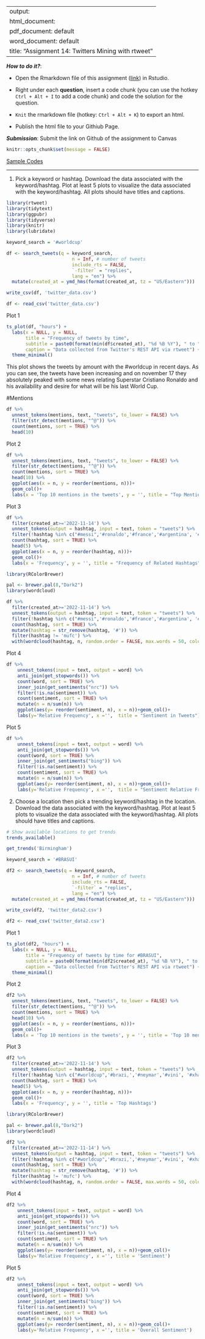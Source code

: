 
---
output: 
  html_document:
  pdf_document: default
  word_document: default
title: "Assignment 14: Twitters Mining with rtweet"
---

***How to do it?***: 

- Open the Rmarkdown file of this assignment ([link](assignment14.Rmd)) in Rstudio. 

- Right under each **question**, insert  a code chunk (you can use the hotkey `Ctrl + Alt + I` to add a code chunk) and code the solution for the question. 

- `Knit` the rmarkdown file (hotkey: `Ctrl + Alt + K`) to export an html.  

-  Publish the html file to your Githiub Page. 

***Submission***: Submit the link on Github of the assignment to Canvas

```r
knitr::opts_chunk$set(message = FALSE)
```


[Sample Codes](https://bryantstats.github.io/math421/slides/16_text_mining_rtweet.html)

-------

1. Pick a keyword or hashtag. Download the data associated with the keyword/hashtag. Plot at least 5 plots to visualize the data associated with the keyword/hashtag. All plots should have titles and captions. 

```r
library(rtweet) 
library(tidytext)
library(ggpubr) 
library(tidyverse) 
library(knitr)
library(lubridate)
```


```r
keyword_search = '#worldcup'

df <- search_tweets(q = keyword_search, 
                        n = Inf, # number of tweets
                        include_rts = FALSE,
                        `-filter` = "replies",
                        lang = "en") %>% 
  mutate(created_at = ymd_hms(format(created_at, tz = "US/Eastern")))

write_csv(df, 'twitter_data.csv')
```

```r
df <- read_csv('twitter_data.csv')
```

Plot 1

```r
ts_plot(df, "hours") +
  labs(x = NULL, y = NULL,
       title = "Frequency of tweets by time",
       subtitle = paste0(format(min(df$created_at), "%d %B %Y"), " to ", format(max(df$created_at),"%d %B %Y")),
       caption = "Data collected from Twitter's REST API via rtweet") +
  theme_minimal()
```
This plot shows the tweets by amount with the #worldcup in recent days. As you can see, the tweets have been increasing and on november 17 they absolutely peaked with some news relating Superstar Cristiano Ronaldo and his availability and desire for what will be his last World Cup.

#Mentions

```r
df %>% 
  unnest_tokens(mentions, text, "tweets", to_lower = FALSE) %>%
  filter(str_detect(mentions, "^@")) %>%  
  count(mentions, sort = TRUE) %>%
  head(10)
```

Plot 2

```r
df %>% 
  unnest_tokens(mentions, text, "tweets", to_lower = FALSE) %>%
  filter(str_detect(mentions, "^@")) %>%  
  count(mentions, sort = TRUE) %>%
  head(10) %>% 
  ggplot(aes(x = n, y = reorder(mentions, n)))+
  geom_col()+
  labs(x = 'Top 10 mentions in the tweets', y = '', title = "Top Mentions in Tweets")
```

Plot 3

```r
df %>% 
  filter(created_at>='2022-11-14') %>% 
  unnest_tokens(output = hashtag, input = text, token = "tweets") %>%
  filter(!hashtag %in% c("#messi",'#ronaldo','#france','#argentina', '#brazil',"#neymarjr"), str_detect(hashtag, "^#")) %>% 
  count(hashtag, sort = TRUE) %>%
  head(5) %>% 
  ggplot(aes(x = n, y = reorder(hashtag, n)))+
  geom_col()+
  labs(x = 'Frequency', y = '', title = "Frequency of Related Hashtags")
```

```r
library(RColorBrewer)

pal <- brewer.pal(8,"Dark2")
library(wordcloud) 

df %>% 
  filter(created_at>='2022-11-14') %>% 
  unnest_tokens(output = hashtag, input = text, token = "tweets") %>%
  filter(!hashtag %in% c("#messi",'#ronaldo','#france','#argentina', '#brazil',"#neymarjr"), str_detect(hashtag, "^#")) %>% 
  count(hashtag, sort = TRUE) %>%
  mutate(hashtag = str_remove(hashtag, '#')) %>% 
  filter(hashtag != 'mufc') %>% 
  with(wordcloud(hashtag, n, random.order = FALSE, max.words = 50, colors = pal))
```
Plot 4

```r
df %>%
    unnest_tokens(input = text, output = word) %>% 
    anti_join(get_stopwords()) %>% 
    count(word, sort = TRUE) %>%
    inner_join(get_sentiments("nrc")) %>%
    filter(!is.na(sentiment)) %>%
    count(sentiment, sort = TRUE) %>% 
    mutate(n = n/sum(n)) %>% 
    ggplot(aes(y= reorder(sentiment, n), x = n))+geom_col()+
    labs(y='Relative Frequency', x ='',  title = "Sentiment in Tweets")
```

Plot 5

```r
df %>%
    unnest_tokens(input = text, output = word) %>% 
    anti_join(get_stopwords()) %>% 
    count(word, sort = TRUE) %>%
    inner_join(get_sentiments("bing")) %>%
    filter(!is.na(sentiment)) %>%
    count(sentiment, sort = TRUE) %>% 
    mutate(n = n/sum(n)) %>% 
    ggplot(aes(y= reorder(sentiment, n), x = n))+geom_col()+
    labs(y='Relative Frequency', x ='',  title = "Sentiment Relative Frequency")
```


2. Choose a location then pick a trending keyword/hashtag in the location. Download the data associated with the keyword/hashtag. Plot at least 5 plots to visualize the data associated with the keyword/hashtag. All plots should have titles and captions. 

```r
# Show available locations to get trends
trends_available()
```
```r
get_trends('Birmingham')
```
```r
keyword_search = '#BRASUI'

df2 <- search_tweets(q = keyword_search, 
                        n = Inf, # number of tweets
                        include_rts = FALSE,
                        `-filter` = "replies",
                        lang = "en") %>% 
  mutate(created_at = ymd_hms(format(created_at, tz = "US/Eastern")))

write_csv(df2, 'twitter_data2.csv')
```

```r
df2 <- read_csv('twitter_data2.csv')
```

Plot 1
```r
ts_plot(df2, "hours") +
  labs(x = NULL, y = NULL,
       title = "Frequency of tweets by time for #BRASUI",
       subtitle = paste0(format(min(df2$created_at), "%d %B %Y"), " to ", format(max(df2$created_at),"%d %B %Y")),
       caption = "Data collected from Twitter's REST API via rtweet") +
  theme_minimal()
```

Plot 2
```r
df2 %>% 
  unnest_tokens(mentions, text, "tweets", to_lower = FALSE) %>%
  filter(str_detect(mentions, "^@")) %>%  
  count(mentions, sort = TRUE) %>%
  head(10) %>% 
  ggplot(aes(x = n, y = reorder(mentions, n)))+
  geom_col()+
  labs(x = 'Top 10 mentions in the tweets', y = '', title = 'Top 10 mentions in #BRASUI')
```

Plot 3
```r
df2 %>% 
  filter(created_at>='2022-11-14') %>% 
  unnest_tokens(output = hashtag, input = text, token = "tweets") %>%
  filter(!hashtag %in% c("#worldcup",'#brazi,','#neymar','#vini', '#xhaka'), str_detect(hashtag, "^#")) %>% 
  count(hashtag, sort = TRUE) %>%
  head(5) %>% 
  ggplot(aes(x = n, y = reorder(hashtag, n)))+
  geom_col()+
  labs(x = 'Frequency', y = '', title = 'Top Hashtags')
```

```r
library(RColorBrewer)

pal <- brewer.pal(8,"Dark2")
library(wordcloud) 

df2 %>% 
  filter(created_at>='2022-11-14') %>% 
  unnest_tokens(output = hashtag, input = text, token = "tweets") %>%
  filter(!hashtag %in% c("#worldcup",'#brazi,','#neymar','#vini', '#xhaka'), str_detect(hashtag, "^#")) %>% 
  count(hashtag, sort = TRUE) %>%
  mutate(hashtag = str_remove(hashtag, '#')) %>% 
  filter(hashtag != 'mufc') %>% 
  with(wordcloud(hashtag, n, random.order = FALSE, max.words = 50, colors = pal))
```

Plot 4
```r
df2 %>%
    unnest_tokens(input = text, output = word) %>% 
    anti_join(get_stopwords()) %>% 
    count(word, sort = TRUE) %>%
    inner_join(get_sentiments("nrc")) %>%
    filter(!is.na(sentiment)) %>%
    count(sentiment, sort = TRUE) %>% 
    mutate(n = n/sum(n)) %>% 
    ggplot(aes(y= reorder(sentiment, n), x = n))+geom_col()+
    labs(y='Relative Frequency', x ='', title = 'Sentiment')
```
Plot 5
```r
df2 %>%
    unnest_tokens(input = text, output = word) %>% 
    anti_join(get_stopwords()) %>% 
    count(word, sort = TRUE) %>%
    inner_join(get_sentiments("bing")) %>%
    filter(!is.na(sentiment)) %>%
    count(sentiment, sort = TRUE) %>% 
    mutate(n = n/sum(n)) %>% 
    ggplot(aes(y= reorder(sentiment, n), x = n))+geom_col()+
    labs(y='Relative Frequency', x ='', title = 'Overall Sentiment')
```

